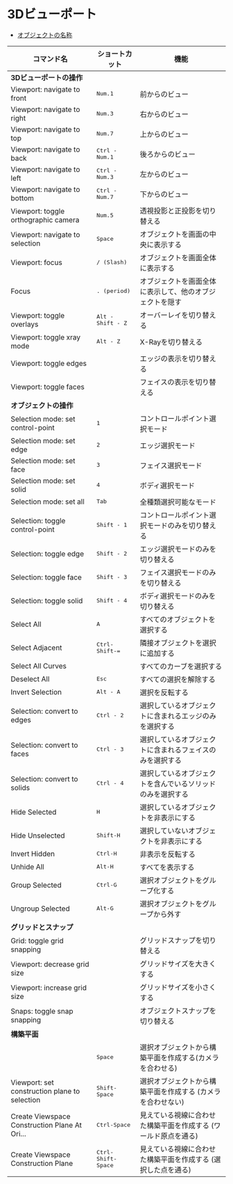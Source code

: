 # 3Dビューポート

- [オブジェクトの名称](./3d-viewport/object-names)

| コマンド名                                    | ショートカット              | 機能                                                            |
| --------------------------------------------- | --------------------------- | --------------------------------------------------------------- |
| **3Dビューポートの操作**                      |                             |                                                                 |
| Viewport: navigate to front                   | <kbd>Num.1</kbd>            | 前からのビュー                                                  |
| Viewport: navigate to right                   | <kbd>Num.3</kbd>            | 右からのビュー                                                  |
| Viewport: navigate to top                     | <kbd>Num.7</kbd>            | 上からのビュー                                                  |
| Viewport: navigate to back                    | <kbd>Ctrl - Num.1</kbd>     | 後ろからのビュー                                                |
| Viewport: navigate to left                    | <kbd>Ctrl - Num.3</kbd>     | 左からのビュー                                                  |
| Viewport: navigate to bottom                  | <kbd>Ctrl - Num.7</kbd>     | 下からのビュー                                                  |
| Viewport: toggle orthographic camera          | <kbd>Num.5</kbd>            | 透視投影と正投影を切り替える                                    |
| Viewport: navigate to selection               | <kbd>Space</kbd>            | オブジェクトを画面の中央に表示する                              |
| Viewport: focus                               | <kbd>/ (Slash)</kbd>        | オブジェクトを画面全体に表示する                                |
| Focus                                         | <kbd>. (period)</kbd>       | オブジェクトを画面全体に表示して、他のオブジェクトを隠す        |
| Viewport: toggle overlays                     | <kbd>Alt - Shift - Z</kbd>  | オーバーレイを切り替える                                        |
| Viewport: toggle xray mode                    | <kbd>Alt - Z</kbd>          | X-Rayを切り替える                                               |
| Viewport: toggle edges                        |                             | エッジの表示を切り替える                                        |
| Viewport: toggle faces                        |                             | フェイスの表示を切り替える                                      |
| **オブジェクトの操作**                        |                             |                                                                 |
| Selection mode: set control-point             | <kbd>1</kbd>                | コントロールポイント選択モード                                              |
| Selection mode: set edge                      | <kbd>2</kbd>                | エッジ選択モード                                                |
| Selection mode: set face                      | <kbd>3</kbd>                | フェイス選択モード                                              |
| Selection mode: set solid                     | <kbd>4</kbd>                | ボディ選択モード                                              |
| Selection mode: set all                       | <kbd>Tab</kbd>              | 全種類選択可能なモード                                          |
| Selection: toggle control-point               | <kbd>Shift - 1</kbd>        | コントロールポイント選択モードのみを切り替える                              |
| Selection: toggle edge                        | <kbd>Shift - 2</kbd>        | エッジ選択モードのみを切り替える                                |
| Selection: toggle face                        | <kbd>Shift - 3</kbd>        | フェイス選択モードのみを切り替える                              |
| Selection: toggle solid                       | <kbd>Shift - 4</kbd>        | ボディ選択モードのみを切り替える                              |
| Select All                                    | <kbd>A</kbd>                | すべてのオブジェクトを選択する                                  |
| Select Adjacent                               | <kbd>Ctrl-Shift-=</kbd>     | 隣接オブジェクトを選択に追加する                                |
| Select All Curves                             |                             | すべてのカーブを選択する                                        |
| Deselect All                                  | <kbd>Esc</kbd>              | すべての選択を解除する                                          |
| Invert Selection                              | <kbd>Alt - A</kbd>          | 選択を反転する                                                  |
| Selection: convert to edges                   | <kbd>Ctrl - 2</kbd>         | 選択しているオブジェクトに含まれるエッジのみを選択する          |
| Selection: convert to faces                   | <kbd>Ctrl - 3</kbd>         | 選択しているオブジェクトに含まれるフェイスのみを選択する        |
| Selection: convert to solids                  | <kbd>Ctrl - 4</kbd>         | 選択しているオブジェクトを含んでいるソリッドのみを選択する      |
| Hide Selected                                 | <kbd>H</kbd>                | 選択しているオブジェクトを非表示にする                          |
| Hide Unselected                               | <kbd>Shift-H</kbd>          | 選択していないオブジェクトを非表示にする                        |
| Invert Hidden                                 | <kbd>Ctrl-H</kbd>           | 非表示を反転する                                                |
| Unhide All                                    | <kbd>Alt-H</kbd>            | すべてを表示する                                                |
| Group Selected                                | <kbd>Ctrl-G</kbd>           | 選択オブジェクトをグループ化する                                |
| Ungroup Selected                              | <kbd>Alt-G</kbd>            | 選択オブジェクトをグループから外す                              |
| **グリッドとスナップ**                            |                             |                                                                 |
| Grid: toggle grid snapping                    |                             | グリッドスナップを切り替える                                    |
| Viewport: decrease grid size                  |                             | グリッドサイズを大きくする                                      |
| Viewport: increase grid size                  |                             | グリッドサイズを小さくする                                      |
| Snaps: toggle snap snapping                   |                             | オブジェクトスナップを切り替える                                |
| **構築平面**
|                                               | <kbd>Space</kbd>            | 選択オブジェクトから構築平面を作成する(カメラを合わせる)        |
| Viewport: set construction plane to selection | <kbd>Shift-Space</kbd>      | 選択オブジェクトから構築平面を作成する (カメラを合わせない)     |
| Create Viewspace Construction Plane At Ori... | <kbd>Ctrl-Space</kbd>       | 見えている視線に合わせた構築平面を作成する (ワールド原点を通る) |
| Create Viewspace Construction Plane           | <kbd>Ctrl-Shift-Space</kbd> | 見えている視線に合わせた構築平面を作成する (選択した点を通る)   |



